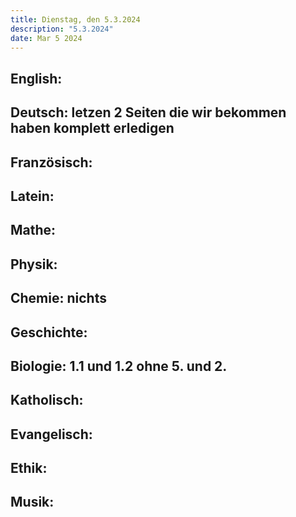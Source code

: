 ```yaml
---
title: Dienstag, den 5.3.2024
description: "5.3.2024"
date: Mar 5 2024
---
```


## English: 
## Deutsch: letzen 2 Seiten die wir bekommen haben komplett erledigen
## Französisch: 
## Latein: 
## Mathe: 
## Physik: 
## Chemie: nichts
## Geschichte: 
## Biologie: 1.1 und 1.2 ohne 5. und 2. 
## Katholisch: 
## Evangelisch: 
## Ethik: 
## Musik: 